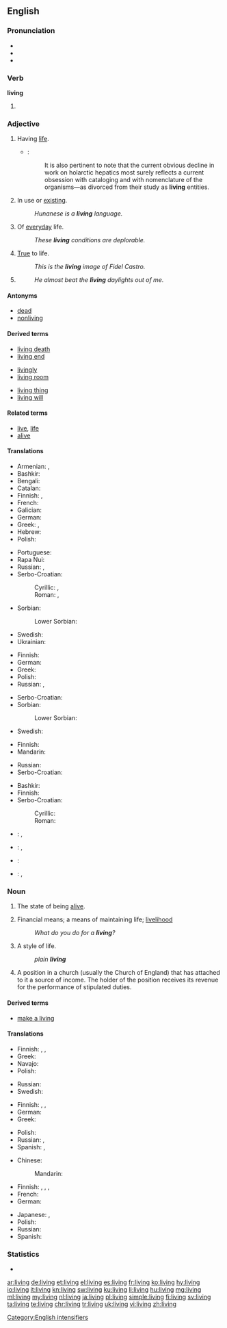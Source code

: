 ==English==
{{wikipedia}}

===Pronunciation===
* {{audio|en-us-living.ogg|Audio (US)|lang=en}}
* {{IPA|/ˈlɪvɪŋ/|lang=en}}
* {{rhymes|ɪvɪŋ|lang=en}}

===Verb===
'''living'''

# {{present participle of|live|lang=en}}

===Adjective===
{{en-adj|-}}

# Having [[life]].
#* {{RQ:Schuster Hepaticae V|ix}}:
#*: It is also pertinent to note that the current obvious decline in work on holarctic hepatics most surely reflects a current obsession with cataloging and with nomenclature of the organisms—as divorced from their study as '''living''' entities.
# In use or [[exist]]ing.
#: ''Hunanese is a '''living''' language.''
# Of [[everyday]] life.
#: ''These '''living''' conditions are deplorable.''
# [[true|True]] to life.
#: ''This is the '''living''' image of Fidel Castro.''
# {{non-gloss definition|Used as an [[intensifier]].}}
#: ''He almost beat the '''living''' daylights out of me.''

====Antonyms====
* [[dead]]
* [[nonliving]]

====Derived terms====
{{rel-top3|Terms derived from ''living''}}
* [[living death]]
* [[living end]]
{{rel-mid3}}
* [[livingly]]
* [[living room]]
{{rel-mid3}}
* [[living thing]]
* [[living will]]
{{rel-bottom}}

====Related terms====
* [[live]], [[life]]
* [[alive]]

====Translations====
{{trans-top|A state of having life}}
* Armenian: {{t|hy|կենդանի|tr=kendani}}, {{qualifier|colloquial, dialectal}} {{t|hy|սաղ}}
* Bashkir: {{t|ba|тере|sc=Cyrl}}
* Bengali: {{t|bn|জীবন্ত|tr=jibôntô|sc=Beng}}
* Catalan: {{t+|ca|viu}}
* Finnish: {{t+|fi|elävä}}, {{t|fi|elollinen}}
* French: {{t+|fr|vivant}}
* Galician: {{t+|gl|vivo}}
* German: {{t+|de|lebend}}
* Greek: {{t+|el|ζωντανός|sc=Grek}}, {{t+|el|έμβιος|sc=Grek}}
* Hebrew: {{t+|he|חי|tr=khay|sc=Hebr}}
* Polish: {{t+|pl|żywy}}
{{trans-mid}}
* Portuguese: {{t+|pt|vivo}}
* Rapa Nui: {{t|rap|aringa}}
* Russian: {{t+|ru|живой|tr=živój|sc=Cyrl}}, {{t+|ru|жить|tr=živúščij|alt=живущий|sc=Cyrl}}
* Serbo-Croatian:
*: Cyrillic: {{t|sh|живети}}, {{t|sh|живјети}}
*: Roman: {{t|sh|živeti}}, {{t+|sh|živjeti}}
* Sorbian:
*: Lower Sorbian: {{t|dsb|žywy}}
* Swedish: {{t+|sv|levande}}
* Ukrainian: {{t|uk|живий|tr=žyvýj|sc=Cyrl}}
{{trans-bottom}}

{{trans-top|In use or existing}}
* Finnish: {{t+|fi|elävä}}
* German: {{t+|de|lebend}}
* Greek: {{t+|el|ζωντανός|sc=Grek}}
* Polish: {{t+|pl|żywy}}
* Russian: {{t+|ru|жить|tr=živúščij|alt=живущий|sc=Cyrl}}, {{t+|ru|живой|tr=živój|sc=Cyrl}}
{{trans-mid}}
* Serbo-Croatian: {{t|sh|živuća}}
* Sorbian:
*: Lower Sorbian: {{t|dsb|žywy}}
* Swedish: {{t+|sv|levande}}
{{trans-bottom}}

{{trans-top|Of everyday life}}
* Finnish: {{qualifier|in compounds}} {{t|fi|elin-}}
* Mandarin: {{t+|cmn|生活|sc=Hani}}
{{trans-mid}}
* Russian: {{t+|ru|жизненный|tr=žíznennyj|sc=Cyrl}}
* Serbo-Croatian: {{t+|sh|živući}}
{{trans-bottom}}

{{trans-top|True to life}}
* Bashkir: {{t|ba|тормошсан|sc=Cyrl}}
* Finnish: {{t+|fi|elävä}}
* Serbo-Croatian:
*: Cyrillic: {{t|sh|жива}}
*: Roman: {{t+|sh|živa}}
{{trans-mid}}
{{trans-bottom}}

{{trans-top|Used as an intensifier}}
{{trans-mid}}
{{trans-bottom}}

{{checktrans-top}}
* {{ttbc|ia}}: {{t|ia|vive}}, {{t|ia|vivente}}
* {{ttbc|pt}}: {{t+|pt|vivo}}, {{t+|pt|vivente}}
{{trans-mid}}
* {{ttbc|ro}}: {{t+|ro|viu}}
* {{ttbc|es}}: {{t+|es|vivo}}, {{t+|es|viviente}}
{{trans-bottom}}

===Noun===
{{en-noun|~}}

# {{context|uncountable|lang=en}} The state of being [[alive]].
# Financial means; a means of maintaining life; [[livelihood]]
#: ''What do you do for a '''living'''?''
# A style of life.
#: ''plain '''living''' ''
# {{context|canon law|lang=en}} A position in a church (usually the Church of England) that has attached to it a source of income. The holder of the position receives its revenue for the performance of stipulated duties.

====Derived terms====
* [[make a living]]

====Translations====
{{trans-top|state of being alive}}
* Finnish: {{t+|fi|elo}}, {{t|fi|eläminen}}, {{t+|fi|elämä}}
* Greek: {{t+|el|ζωή|f|sc=Grek}}
* Navajo: {{t|nv|iiná}}
* Polish: {{t+|pl|życie}}
{{trans-mid}}
* Russian: {{t+|ru|жизнь|f|tr=žiznʹ|sc=Cyrl}}
* Swedish: {{t+|sv|liv|n}}
{{trans-bottom}}

{{trans-top|financial means; a means of maintaining life}}
* Finnish: {{qualifier|in compounds}} {{t|fi|ansio-}}, {{t+|fi|työ}}, {{t+|fi|elinkeino}}
* German: {{t+|de|Lebensunterhalt|m}}
* Greek: {{t+|el|επιούσιος|m|sc=Grek}}
{{trans-mid}}
* Polish: {{t+|pl|życie}}
* Russian: {{t|ru|средства к существованию|n-p|tr=srédstva k suščestvovániju}}, {{t+|ru|жизнь|f|tr=žiznʹ|sc=Cyrl}}
* Spanish: {{t|es|ganarse la vida}}, {{t+|es|trabajo|m}}
{{trans-bottom}}

{{trans-top|style of life}}
* Chinese:
*: Mandarin: {{t+|cmn|生活|tr=shēnghuó|sc=Hani}}
* Finnish: {{t+|fi|elämä}}, {{t+|fi|elintapa}}, {{t+|fi|elo}}, {{t+|fi|elämäntapa}}
* French: {{t+|fr|vie|f}}
* German: {{t+|de|Leben|n}}
{{trans-mid}}
* Japanese: {{t|ja|暮らし|tr=くらし, kurashi|sc=Jpan}}, {{t+|ja|生活|tr=せいかつ, seikatsu|sc=Jpan}}
* Polish: {{t+|pl|życie}}
* Russian: {{t+|ru|жизнь|f|tr=žiznʹ|sc=Cyrl}}
* Spanish: {{t|es|estilo de vida|m}}
{{trans-bottom}}

===Statistics===
* {{rank|4|late|bed|530|living|view|although|knowledge}}

[[Category:English intensifiers]]

[[ar:living]]
[[de:living]]
[[et:living]]
[[el:living]]
[[es:living]]
[[fr:living]]
[[ko:living]]
[[hy:living]]
[[io:living]]
[[it:living]]
[[kn:living]]
[[sw:living]]
[[ku:living]]
[[li:living]]
[[hu:living]]
[[mg:living]]
[[ml:living]]
[[my:living]]
[[nl:living]]
[[ja:living]]
[[pl:living]]
[[simple:living]]
[[fi:living]]
[[sv:living]]
[[ta:living]]
[[te:living]]
[[chr:living]]
[[tr:living]]
[[uk:living]]
[[vi:living]]
[[zh:living]]